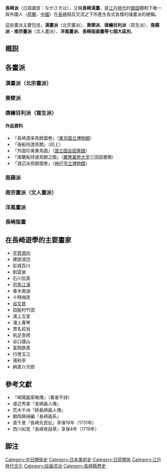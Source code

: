 {{expand|time=2015-10-11T15:13:34+00:00}}
{{no footnotes|time=2015-10-11T15:13:34+00:00}}
'''長崎派'''（日語讀音：ながさきは），又稱'''長崎漢畫'''，是[[江户时代|江戶時代]]的[[日本锁国|鎖国]]體制下唯一與外國人（[[荷兰|荷蘭]]、[[中國|中國]]）在[[长崎市|長崎]]相互交流之下所產生各式各樣的諸畫派的總稱。

這些畫派主要包括，'''漢畫派'''（北宗畫派）、'''黄檗派'''、'''唐繪目利派'''（寫生派）、'''南蘋派'''・'''南宗畫派'''（文人畫派）、'''洋風畫派'''、'''長崎版画畫等七個大區別'''。

== 概説 ==

== 各畫派 ==

=== 漢畫派（北宗畫派） ===

=== 黄檗派 ===

=== 唐繪目利派（寫生派） ===

==== 作品資料 ====
* 「長崎渡来鳥獣圖巻」（[[东京国立博物馆|東京国立博物館]]）
* 「唐船持渡鳥類」（同上）
* 「外国珍禽異鳥圖」（[[國立國會圖書館|国立国会図書館]]）
* 「唐蘭船持渡鳥獣之圖」（[[慶應義塾大學|慶應義塾大学]]三田図書館）
* 「渡辺派鳥獣圖巻」（[[神戶市立博物館|神戸市立博物館]]）

=== 南蘋派 ===

=== 南宗畫派（文人畫派） ===

=== 洋風畫派 ===

=== 長崎版畫 ===

== 在長崎遊學的主要畫家 ==
* [[平賀源內|平賀源内]]
* 建部凌岱
* 彭城百川
* 釧雲泉
* 石川侃斎
* [[司马江汉|司馬江漢]]
* 春木南湖
* 十時梅厓
* [[谷文晁|谷文晁]]
* 田能村竹田
* 浦上玉堂
* 浦上春琴
* 貫名菘翁
* 帆足杏雨
* 谷口藹山
* 富岡鉄斎
* 行徳玉江
* 滝和亭
* 納富介次郎

== 參考文獻 ==
* 『崎陽画家略傳』（著者不詳）
* 渡辺秀実『長崎画人傳』
* 荒木千洲『続長崎画人傳』
* 朝岡興禎編『長崎画系』
* 虞千里『長崎先民伝』享保16年（1731年）
* 西川如見『長崎夜話草』享保4年（1719年）

== 脚注 ==
{{Reflist}}


[[Category:中日關係史|Category:中日關係史]]
[[Category:日本美術史|Category:日本美術史]]
[[Category:日荷關係|Category:日荷關係]]
[[Category:江戶時代文化|Category:江戶時代文化]]
[[Category:绘画流派|Category:绘画流派]]
[[Category:長崎縣歷史|Category:長崎縣歷史]]